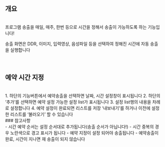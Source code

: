 ## 개요
<br/>
프로그램 송출을 매일, 매주, 한번 등으로 시간을 정해서 송출이 가능하도록 하는 기능입니다!

송출 화면은 DDR, 이미지, 입력영상, 음성파일 등을 선택하여 정해진 시간에 자동 송출을 실행합니다
<br/>
<br/>
<br/>
## 예약 시간 지정
<br/>
1. 하단의 기능버튼에서 예약송출을 선택하면 날짜, 시간 설정창이 표시됩니다
2. 하단의 ‘추가’를 선택하면 예약 설정 가능한 설정 list가 표시됩니다
3. 설정 list행의 내용을 차례로 설정합니다
4. 예약 설정이 완료되면 리스트를 저장 ‘내보내기’를 하거나 이전에 설정한 리스트를 ‘불러오기’ 할 수 있습니다
<br/>
### 참고사항
<br/>
- 시간 예약 순서는 설정 순서대로 추가됩니다(송출 순서가 아닙니다!)
- 시간 중복의 경우 노란색으로 경고 표시가 됩니다
- 예약 지정이 설정 되어야 송출됩니다
- 예약송출이 완료, 시간이 지나면 재 송출이 되지 않습니다
<br/>
<br/>
<br/>